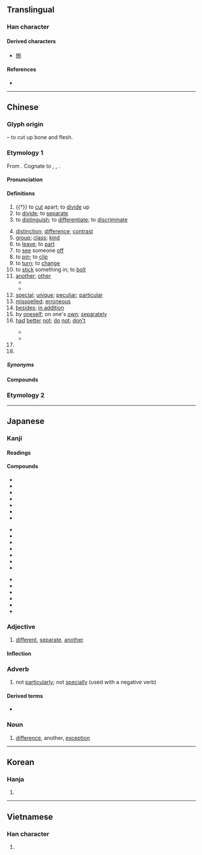 {{also|别}}
{{character info/new}}
==Translingual==

===Han character===
{{Han char|rn=18|rad=刀|as=05|sn=7|four=62200|canj=RSLN|ids=⿰𠮠刂}}

====Derived characters====
* [[捌]]

====References====
* {{Han ref|kx=0138.120|dkj=01924|dj=0312.010|hdz=10328.130|uh=5225|ud=21029|bh=A74F|bd=42831}}

----

==Chinese==
{{zh-forms|s=别|alt=𠛰}}

===Glyph origin===
{{Han etym}}
{{Han compound|冎|刀|alt2=刂|ls=ic|t1=bone|t2=knife}} – to cut up bone and flesh.

===Etymology 1===
From {{inh|zh|sit-pro|*brat ~ prat|*brat|cut apart, cut open}}. Cognate to {{och-l|八|to [[divide]]; to [[differentiate]]}}, {{och-l|列}}, {{och-l|裂}}.

====Pronunciation====
{{zh-pron
|m=bié
|m-s=
|c=bit6
|c-t=
|g=
|h=pfs=phe̍t
|j=
|md=bĕk/biék/biĕk
|md_note=bĕk - vernacular (“another; different”); biék - “to distinguish”; biĕk - literary (“to leave; another”)
|mn=pa̍t/pia̍t/qz,xm,zz:pat/qz,xm,zz:piat
|mn_note=pa̍t -venacular (other); pat - vernacular (to know, to be used to, written as [[捌]] more frequently); pia̍t - literary (to seperate), surname (Mainland); piat - literary (to distinguish, to explain), surname (Taiwan)
|mn-t=biêg8/biag8/bag8
|mn-t_note=biêg8 - Chaozhou; biag8 - Shantou; bag8 - “other”
|w=5beq,5biq
|w_note=5beq - vernacular; 5biq - literary
|x=
|mc=y
|oc=y
|cat=v,a,adv,pn
}}

====Definitions====
{{zh-hanzi}}

# {{†}} to [[cut]] apart; to [[divide]] up
# to [[divide]]; to [[separate]]
# to [[distinguish]]; to [[differentiate]]; to [[discriminate]]
#: {{zh-x|區別|difference; to distinguish}}
# [[distinction]]; [[difference]]; [[contrast]]
# [[group]]; [[class]]; [[kind]]
# to [[leave]]; to [[part]]
# to [[see]] someone [[off]]
# to [[pin]]; to [[clip]]
# to [[turn]]; to [[change]]
# to [[stick]] something in; to [[bolt]]
# [[another]]; [[other]]
#* {{zh-x|不要 探聽 別人 的 事。|Don't pry into '''other''' people's affairs.}}
#* {{zh-x|既然 我們 已經 溫習 夠 了，不如 做 別 的 事情 吧。|Since we've studied enough, let's do something '''else'''.}}
# [[special]]; [[unique]]; [[peculiar]]; [[particular]]
# [[misspelled]]; [[erroneous]]
# [[besides]]; [[in addition]]
# by [[oneself]]; on one's [[own]]; [[separately]]
# [[had]] [[better]] [[not]]; [[do]] [[not]]; [[don't]]
#: {{zh-x|別 去！|Don't go!}}
#* {{zh-x|請 別 在 這裡 拍照。|Please '''do not''' take photos here.}}
#* {{zh-x|別 忘 了 在 你 的 信 上 貼 張 郵票。|'''Don't''' forget to put a stamp on your letter.}}
# {{n-g|particle used with {{zh-l|*是}} after it to express [[supposition]], often an imagined unfavourable scenario}}
# {{surname|lang=zh}}

=====Synonyms=====
{{zh-dial}}

====Compounds====
{{zh-der|天壤之別|別材|幫別|別趣|別具慧眼|別子|別頦腮|另當別論|別具一格|久別重逢|別轉|別勁|別史|別傳|判別|別殿|別來|分別部居|差別|別名|天差地別|別情|性別|別具隻眼|別體|大別|別解|個別差異|別裁|別變|別扭|別鶴|別集|別號|天地之別|別創新格|不是別人|別有洞天|別國|國別史|別緒|別有天地|別人|別宮祭江|別致有趣|別開生面|役別|分別|久別相逢|別來無恙|愛別離苦|惜別會|惜別|各別|互別苗頭|別義|別裁偽體|別室|別歲|性別歧視|別有風味|別稱|別館|別無長物|別論|別異|別墅|又當別論|別手|別具匠心|別出機杼|別腳|別處|國別|別生枝節|別出新裁|別調|久別|型別轉換|別管|別苗頭|別墨|別鶴離鸞|別識別見|大別山脈|個別|個別輔導|別業|別有用心|別具肺腸|告別|出生別|別樹一幟|別出心裁|剖別|小別|別房|別將|奉別|別法|別白|別駕|作別|別風淮雨|別意|別賦|不告而別|別針|天淵之別|別說|差別待遇|告別式|別離|別開蹊徑|分門別類|別第|別有居心|別致|別緻|別具爐錘|別闢蹊徑|別闢門戶|別提|千差萬別|區別|別後寒溫|別鶴操|別除權|別院|別話|別無他法|別樣|別本|別有肺腸|別字|別作一眼|別筵|乖別|別鶴孤鸞|暫別|揮別|煥別|格別烏|扭別|種別|班別|特別費|握別|萬別千差|特別門診|死別|永別|特別賣力|特別|派別|特別法|特別來賓|揀別|移情別戀|科別|旌別|流別|摯而有別|生別死離|特別刑法|留別|殊別|甄別|生離死別|琵琶別抱|特別護士|特別股|特別助理|男女有別|特別報導|拱手而別|死別生離|永別酒|泣別虞姬|敘別|拋妻別子|特別節目|朱紫難別|教外別傳|拜別|級別|終南別業|臨別|辨別|臨別依依|簡別|項別騅|細別|虞歌決別|話別|貴賤之別|霸王別姬|職別|離鸞別鳳|送別|酒有別腸|風流別致|闊別|餞別|贈別|霄壤之別|識別信號|間別|離情別緒|離別|道別|雲泥之別|類別|錯別字|辭別|迥別|訣別|賦別|謝別|識別證|識別|鑑別}}

===Etymology 2===
{{zh-see|彆|v|to make someone [[change]] their opinion; to [[dissuade]]}}

{{zh-cat|Beginning}}

----

==Japanese==

===Kanji===
{{ja-kanji|grade=4|rs=刀05}}

====Readings====
{{ja-readings
|goon=べち
|kanon=へつ
|kanyoon=べつ
|kun=わか-れる, わ-ける, わかれ
}}

====Compounds====
{{top3}}
* {{ja-r|別案|べつあん}}
* {{ja-r|別格|べっかく}}
* {{ja-r|別館|べっかん}}
* {{ja-r|別件|べっけん}}
* {{ja-r|別個|べっこ}}
* {{ja-r|別字|べつじ}}
* {{ja-r|別所|べっしょ}}
{{mid3}}
* {{ja-r|別称|べっしょう}}
* {{ja-r|別荘|べっそう}}
* {{ja-r|別宅|べったく}}
* {{ja-r|別天地|べってんち}}
* {{ja-r|別途|べっと}}
* {{ja-r|別当|べっとう}}
* {{ja-r|別府|べっぷ}}
{{mid3}}
* {{ja-r|別嬪|べっぴん}}
* {{ja-r|別離|べつり}}
* {{ja-r|鑑別所|かんべつしょ}}
* {{ja-r|区別|くべつ}}
* {{ja-r|個別|こべつ}}
* {{ja-r|離別|りべつ}}
{{bottom}}

===Adjective===
{{ja-adj|infl=な|べつ}}

# [[different]], [[separate]], [[another]]

====Inflection====
{{ja-na|べつ}}

===Adverb===
{{ja-pos|べつ|adverb}}

# not [[particularly]]; not [[specially]] (used with a negative verb)

====Derived terms====
* {{ja-r|別に|べつ に}}

===Noun===
{{ja-noun|べつ}}

# [[difference]], another, [[exception]]

----

==Korean==

===Hanja===
{{ko-hanja|hangeul=별|rv=byeol|mr=pyŏl}}

# {{defn|lang=ko|sort=刀05}}

----

==Vietnamese==

===Han character===
{{vi-hantu|[[biệt]], [[biết]], [[bét]], [[bết]], [[bệt]], [[bịt]], [[bẹt]], [[bít]]|rs=刀05}}

# {{defn|lang=vi|sort=刀05}}